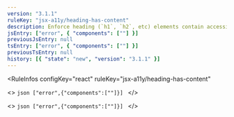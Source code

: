 ```yaml
---
version: "3.1.1"
ruleKey: "jsx-a11y/heading-has-content"
description: Enforce heading (`h1`, `h2`, etc) elements contain accessible content
jsEntry: ["error", { "components": [""] }]
previousJsEntry: null
tsEntry: ["error", { "components": [""] }]
previousTsEntry: null
history: [{ "state": "new", "version": "3.1.1" }]
---
```


<RuleInfos 
  configKey="react" 
  ruleKey="jsx-a11y/heading-has-content" 
>
  <>
    ```json
    ["error",{"components":[""]}]
    ```
  </>

  <>
    ```json
    ["error",{"components":[""]}]
    ```
  </>
</RuleInfos>
